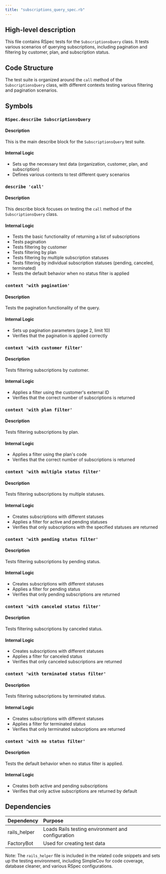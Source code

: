 ```yaml
---
title: "subscriptions_query_spec.rb"
---
```


## High-level description
This file contains RSpec tests for the `SubscriptionsQuery` class. It tests various scenarios of querying subscriptions, including pagination and filtering by customer, plan, and subscription status.

## Code Structure
The test suite is organized around the `call` method of the `SubscriptionsQuery` class, with different contexts testing various filtering and pagination scenarios.

## Symbols

### `RSpec.describe SubscriptionsQuery`
#### Description
This is the main describe block for the `SubscriptionsQuery` test suite.

#### Internal Logic
- Sets up the necessary test data (organization, customer, plan, and subscription)
- Defines various contexts to test different query scenarios

### `describe 'call'`
#### Description
This describe block focuses on testing the `call` method of the `SubscriptionsQuery` class.

#### Internal Logic
- Tests the basic functionality of returning a list of subscriptions
- Tests pagination
- Tests filtering by customer
- Tests filtering by plan
- Tests filtering by multiple subscription statuses
- Tests filtering by individual subscription statuses (pending, canceled, terminated)
- Tests the default behavior when no status filter is applied

### `context 'with pagination'`
#### Description
Tests the pagination functionality of the query.

#### Internal Logic
- Sets up pagination parameters (page 2, limit 10)
- Verifies that the pagination is applied correctly

### `context 'with customer filter'`
#### Description
Tests filtering subscriptions by customer.

#### Internal Logic
- Applies a filter using the customer's external ID
- Verifies that the correct number of subscriptions is returned

### `context 'with plan filter'`
#### Description
Tests filtering subscriptions by plan.

#### Internal Logic
- Applies a filter using the plan's code
- Verifies that the correct number of subscriptions is returned

### `context 'with multiple status filter'`
#### Description
Tests filtering subscriptions by multiple statuses.

#### Internal Logic
- Creates subscriptions with different statuses
- Applies a filter for active and pending statuses
- Verifies that only subscriptions with the specified statuses are returned

### `context 'with pending status filter'`
#### Description
Tests filtering subscriptions by pending status.

#### Internal Logic
- Creates subscriptions with different statuses
- Applies a filter for pending status
- Verifies that only pending subscriptions are returned

### `context 'with canceled status filter'`
#### Description
Tests filtering subscriptions by canceled status.

#### Internal Logic
- Creates subscriptions with different statuses
- Applies a filter for canceled status
- Verifies that only canceled subscriptions are returned

### `context 'with terminated status filter'`
#### Description
Tests filtering subscriptions by terminated status.

#### Internal Logic
- Creates subscriptions with different statuses
- Applies a filter for terminated status
- Verifies that only terminated subscriptions are returned

### `context 'with no status filter'`
#### Description
Tests the default behavior when no status filter is applied.

#### Internal Logic
- Creates both active and pending subscriptions
- Verifies that only active subscriptions are returned by default

## Dependencies
| Dependency | Purpose |
|:-----------|:--------|
| rails_helper | Loads Rails testing environment and configuration |
| FactoryBot | Used for creating test data |

Note: The `rails_helper` file is included in the related code snippets and sets up the testing environment, including SimpleCov for code coverage, database cleaner, and various RSpec configurations.